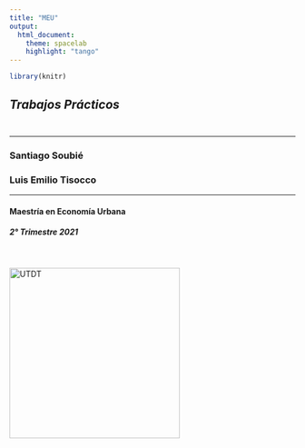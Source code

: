 ```yaml
---
title: "MEU"
output:
  html_document:
    theme: spacelab
    highlight: "tango"
---
```


```r
library(knitr)
```


## *Trabajos Prácticos*<br/><br/>

--------------------------------------

### Santiago Soubié
### Luis Emilio Tisocco

-------------------------------------

#### Maestría en Economía Urbana
##### 2° Trimestre 2021

<br/>

<img src="data/Universidad_Torcuato_Di_Tella_UTDT.png" alt="UTDT" size=1.5 style="width:300px;">

<br/>

